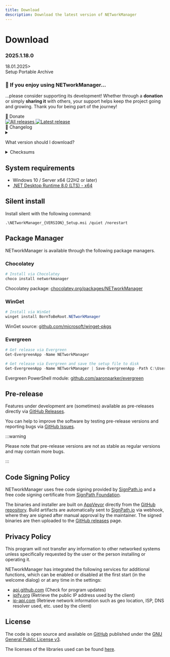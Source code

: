 ```yaml
---
title: Download
description: Download the latest version of NETworkManager
---
```



# Download

<div style={{ display: "flex", justifyContent: "space-between" }}>
  <div>
    <h3>2025.1.18.0</h3>
  </div>
  <div>18.01.2025></div>
</div>

<div className={`${styles.centerButtonContainer} margin-bottom--lg`}>
  <Link
    className={`button button--primary ${styles.downloadButton}`}
    to="https://github.com/BornToBeRoot/NETworkManager/releases/download/2025.1.18.0/NETworkManager_2025.1.18.0_Setup.msi"
  >
    Setup
  </Link>
  <Link
    className={`button button--info ${styles.downloadButton}`}
    to="https://github.com/BornToBeRoot/NETworkManager/releases/download/2025.1.18.0/NETworkManager_2025.1.18.0_Portable.zip"
  >
    Portable
  </Link>
  <Link
    className={`button button--info ${styles.downloadButton}`}
    to="https://github.com/BornToBeRoot/NETworkManager/releases/download/2025.1.18.0/NETworkManager_2025.1.18.0_Archive.zip"
  >
    Archive
  </Link>
</div>

<div
  className="alert alert--secondary"
  style={{ marginTop: "2rem", marginBottom: "2rem", padding: "1rem" }}
>
<h3>🙏 If you enjoy using NETworkManager...</h3>
<p>
  ...please consider supporting its development! Whether through a 
  <strong>donation</strong> or simply <strong>sharing it</strong> with others, 
  your support helps keep the project going and growing. Thank you for being part of the journey!
</p>
<div style={{ display: "flex", gap: "1rem", marginTop: "1rem" }}>
  <Link
    className={`button button--secondary ${styles.additionalButton}`}
    style={{ margin: "0" }}
    to="https://github.com/BornToBeRoot/NETworkManager#-donate"
    target="_blank"
  >
    💖 Donate
  </Link>
</div>

<div className={`${styles.shieldsContainer}`}>
  <a
    className={`${styles.shields}`}
    href="https://github.com/BornToBeroot/NETworkManager/releases"
    target="_blank"
  >
    <img
      alt="All releases"
      src="https://img.shields.io/github/downloads/BornToBeroot/NETworkManager/total.svg?style=for-the-badge&logo=github"
    />
  </a>
  <a
    className={`${styles.shields}`}
    href="https://github.com/BornToBeroot/NETworkManager/releases/latest"
    target="_blank"
  >
    <img
      alt="Latest release"
      src="https://img.shields.io/github/downloads/BornToBeroot/NETworkManager/latest/total.svg?style=for-the-badge&logo=github"
    />
  </a>
</div>

<div className={`${styles.centerButtonContainer}`}>
  <Link
    className={`button button--secondary ${styles.additionalButton}`}
    to="/docs/changelog/2025-1-18-0"
    target="_blank"
  >
    📃 Changelog
  </Link>
</div>

<details>
  <summary>
    <p>What version should I download?</p>
  </summary>
  <div>
    <p>NETworkManager is available in three different versions:</p>
    <ul>
      <li>
        <b>Setup</b> (MSI-Installer): Recommended for most users, installs
        NETworkManager for all users on the system. Requires administrator
        privileges. Settings and profiles are stored in the user profile
        directory under <code>~\Documents\NETworkManager</code>.
      </li>
      <li>
        <b>Portable</b> (ZIP-Archive): Run NETworkManager without installation,
        e.g. from a USB stick or network share. Settings and profiles are stored
        in the same directory as the executable. Upgrades are supported by
        copying the <code>Profiles</code> and <code>Settings</code> directories
        to the new version.
      </li>
      <li>
        <b>Archive</b> (ZIP-Archive): Similar to Portable, but stores profiles
        and settings in the user profile directory under{" "}
        <code>~\Documents\NETworkManager</code>. This version might be useful
        for custom deployment scenarios (e.g. Terminal Server, Intune, etc.).
      </li>
    </ul>
  </div>
</details>

<details>
  <summary>Checksums</summary>
  <div>
    <p>SHA-256 checksums for the latest release:</p>
    <p>
      <b>Setup</b> (MSI-Installer)
      <pre>
        <code>
          0E8722AB821FDFC5079C8E914CDBC293F373F551924EFBA14CA4AF6E68B678F9
        </code>
      </pre>
      <b>Portable</b> (ZIP-Archive)
      <pre>
        <code>
          85000CC7E9892C14B3C1F7DE2D540A57E2C90CF5AE25E27960844751AADCF166
        </code>
      </pre>
      <b>Archive</b> (ZIP-Archive)
      <pre>
        <code>
          68FFC7A42F0CF27B83525BB6AE79C730C96C40A956869F5C45D60B97CCECAE74
        </code>
      </pre>
    </p>
    <p>You can verify the checksum with the following PowerShell command:</p>
    <pre>
      <code class="language-powershell">
        Get-FileHash -Path .\NETworkManager_&#123;VERSION&#125;_Setup.msi
        -Algorithm SHA256
      </code>
    </pre>
    <p>
      Checksums for each release can be found on <a href="https://github.com/BornToBeRoot/NETworkManager/releases" target="_blank">GitHub Releases </a>.
    </p>
  </div>
</details>

## System requirements

- Windows 10 / Server x64 (22H2 or later)
- [.NET Desktop Runtime 8.0 (LTS) - x64](https://dotnet.microsoft.com/en-us/download/dotnet/8.0/runtime)

## Silent install

Install silent with the following command:

```
.\NETworkManager_{VERSION}_Setup.msi /quiet /norestart
```

## Package Manager

NETworkManager is available through the following package managers.

### Chocolatey

```PowerShell
# Install via Chocolatey
choco install networkmanager
```

Chocolatey package: [chocolatey.org/packages/NETworkManager](https://chocolatey.org/packages/NETworkManager)

### WinGet

```PowerShell
# Install via WinGet
winget install BornToBeRoot.NETworkManager
```

WinGet source: [github.com/microsoft/winget-pkgs](https://github.com/microsoft/winget-pkgs/tree/master/manifests/b/BornToBeRoot/NETworkManager/)

### Evergreen

```PowerShell
# Get release via Evergreen
Get-EvergreenApp -Name NETworkManager

# Get release via Evergreen and save the setup file to disk
Get-EvergreenApp -Name NETworkManager | Save-EvergreenApp -Path C:\Users\$env:Username\Downloads\
```

Evergreen PowerShell module: [github.com/aaronparker/evergreen](https://github.com/aaronparker/evergreen)

## Pre-release

Features under development are (sometimes) available as pre-releases directly via [GitHub Releases](https://github.com/BornToBeRoot/NETworkManager/releases).

You can help to improve the software by testing pre-release versions and reporting bugs via [GitHub Issues](https://github.com/BornToBeRoot/NETworkManager/issues/new/choose).

:::warning

Please note that pre-release versions are not as stable as regular versions and may contain more bugs.

:::

## Code Signing Policy

NETworkManager uses free code signing provided by [SignPath.io](https://signpath.io/) and a free code signing certificate
from [SignPath Foundation](https://signpath.org/).

The binaries and installer are built on [AppVeyor](https://ci.appveyor.com/project/BornToBeRoot/networkmanager) directly from the [GitHub repository](https://github.com/BornToBeRoot/NETworkManager/blob/main/appveyor.yml).
Build artifacts are automatically sent to [SignPath.io](https://signpath.io/) via webhook, where they are signed after manual approval by the maintainer.
The signed binaries are then uploaded to the [GitHub releases](https://github.com/BornToBeRoot/NETworkManager/releases) page.

## Privacy Policy

This program will not transfer any information to other networked systems unless specifically requested
by the user or the person installing or operating it.

NETworkManager has integrated the following services for additional functions, which can be enabled or
disabled at the first start (in the welcome dialog) or at any time in the settings:

- [api.github.com](https://docs.github.com/en/site-policy/privacy-policies/github-general-privacy-statement) (Check for program updates)
- [ipify.org](https://www.ipify.org/) (Retrieve the public IP address used by the client)
- [ip-api.com](https://ip-api.com/docs/legal) (Retrieve network information such as geo location, ISP, DNS resolver used, etc. used by the client)

## License

The code is open source and available on [GitHub](https://github.com/BornToBeRoot/NETworkManager) published under the [GNU General Public License v3](https://github.com/BornToBeRoot/NETworkManager/blob/main/LICENSE).

The licenses of the libraries used can be found [here](https://github.com/BornToBeRoot/NETworkManager/tree/main/Source/NETworkManager.Documentation/Licenses).
